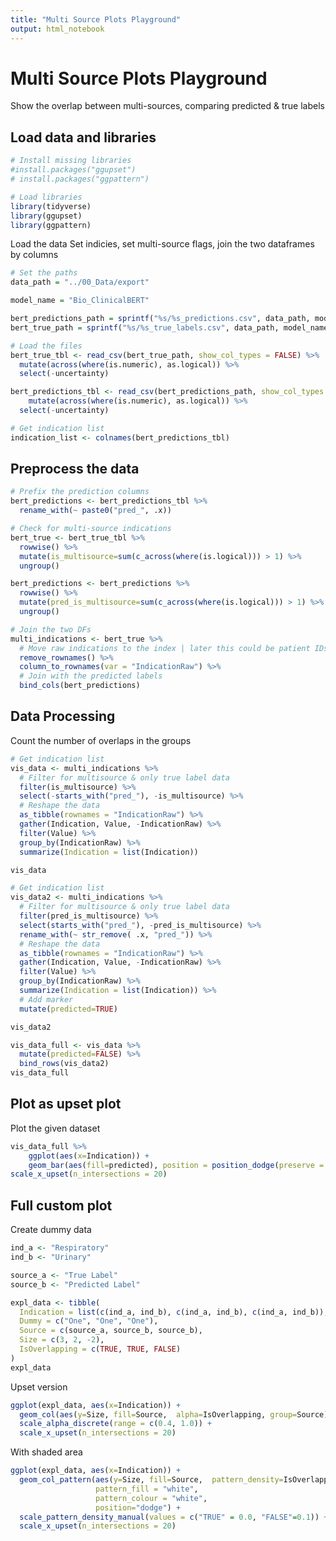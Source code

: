 ```yaml
---
title: "Multi Source Plots Playground"
output: html_notebook
---
```


# Multi Source Plots Playground
Show the overlap between multi-sources, comparing predicted & true labels

## Load data and libraries
```r
# Install missing libraries
#install.packages("ggupset")
# install.packages("ggpattern")

# Load libraries
library(tidyverse)
library(ggupset)
library(ggpattern)
```

Load the data
Set indicies, set multi-source flags, join the two dataframes by columns
```r
# Set the paths
data_path = "../00_Data/export"

model_name = "Bio_ClinicalBERT"

bert_predictions_path = sprintf("%s/%s_predictions.csv", data_path, model_name)
bert_true_path = sprintf("%s/%s_true_labels.csv", data_path, model_name)

# Load the files
bert_true_tbl <- read_csv(bert_true_path, show_col_types = FALSE) %>%
  mutate(across(where(is.numeric), as.logical)) %>%
  select(-uncertainty)  

bert_predictions_tbl <- read_csv(bert_predictions_path, show_col_types = FALSE) %>%
    mutate(across(where(is.numeric), as.logical)) %>%
  select(-uncertainty)  

# Get indication list
indication_list <- colnames(bert_predictions_tbl)
```

## Preprocess the data
```r
# Prefix the prediction columns
bert_predictions <- bert_predictions_tbl %>%
  rename_with(~ paste0("pred_", .x))

# Check for multi-source indications
bert_true <- bert_true_tbl %>%
  rowwise() %>%
  mutate(is_multisource=sum(c_across(where(is.logical))) > 1) %>%
  ungroup()

bert_predictions <- bert_predictions %>%
  rowwise() %>%
  mutate(pred_is_multisource=sum(c_across(where(is.logical))) > 1) %>%
  ungroup()

# Join the two DFs
multi_indications <- bert_true %>%
  # Move raw indications to the index | later this could be patient IDs
  remove_rownames() %>%
  column_to_rownames(var = "IndicationRaw") %>%
  # Join with the predicted labels
  bind_cols(bert_predictions)
```

## Data Processing
Count the number of overlaps in the groups

```r
# Get indication list
vis_data <- multi_indications %>%
  # Filter for multisource & only true label data
  filter(is_multisource) %>%
  select(-starts_with("pred_"), -is_multisource) %>%
  # Reshape the data
  as_tibble(rownames = "IndicationRaw") %>%
  gather(Indication, Value, -IndicationRaw) %>%
  filter(Value) %>%
  group_by(IndicationRaw) %>%
  summarize(Indication = list(Indication))

vis_data
```

```r
# Get indication list
vis_data2 <- multi_indications %>%
  # Filter for multisource & only true label data
  filter(pred_is_multisource) %>%
  select(starts_with("pred_"), -pred_is_multisource) %>%
  rename_with(~ str_remove( .x, "pred_")) %>%
  # Reshape the data
  as_tibble(rownames = "IndicationRaw") %>%
  gather(Indication, Value, -IndicationRaw) %>%
  filter(Value) %>%
  group_by(IndicationRaw) %>%
  summarize(Indication = list(Indication)) %>%
  # Add marker
  mutate(predicted=TRUE)

vis_data2
```

```r
vis_data_full <- vis_data %>%
  mutate(predicted=FALSE) %>%
  bind_rows(vis_data2)
vis_data_full
```

## Plot as upset plot
Plot the given dataset
```r
vis_data_full %>%
    ggplot(aes(x=Indication)) +
    geom_bar(aes(fill=predicted), position = position_dodge(preserve = "single")) +
scale_x_upset(n_intersections = 20)
```

## Full custom plot
Create dummy data
```r
ind_a <- "Respiratory"
ind_b <- "Urinary"

source_a <- "True Label"
source_b <- "Predicted Label"

expl_data <- tibble(
  Indication = list(c(ind_a, ind_b), c(ind_a, ind_b), c(ind_a, ind_b)),
  Dummy = c("One", "One", "One"),
  Source = c(source_a, source_b, source_b),
  Size = c(3, 2, -2),
  IsOverlapping = c(TRUE, TRUE, FALSE)
)
expl_data
```
Upset version
```r
ggplot(expl_data, aes(x=Indication)) +
  geom_col(aes(y=Size, fill=Source,  alpha=IsOverlapping, group=Source), position="dodge") +
  scale_alpha_discrete(range = c(0.4, 1.0)) +
  scale_x_upset(n_intersections = 20)
```

With shaded area
```r
ggplot(expl_data, aes(x=Indication)) +
  geom_col_pattern(aes(y=Size, fill=Source,  pattern_density=IsOverlapping, group=Source), 
                   pattern_fill = "white",
                   pattern_colour = "white",
                   position="dodge") +
  scale_pattern_density_manual(values = c("TRUE" = 0.0, "FALSE"=0.1)) +
  scale_x_upset(n_intersections = 20)
```